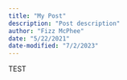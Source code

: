 ```yaml
---
title: "My Post"
description: "Post description"
author: "Fizz McPhee"
date: "5/22/2021"
date-modified: "7/2/2023"
---
```


TEST
